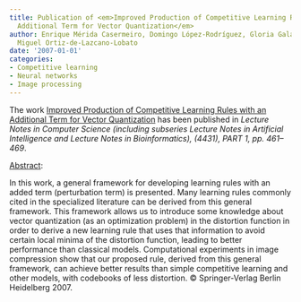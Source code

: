```yaml
---
title: Publication of <em>Improved Production of Competitive Learning Rules with an
  Additional Term for Vector Quantization</em>
author: Enrique Mérida Casermeiro, Domingo López-Rodríguez, Gloria Galán Marín, Juan
  Miguel Ortiz-de-Lazcano-Lobato
date: '2007-01-01'
categories:
- Competitive learning
- Neural networks
- Image processing
---
```


The work <u>Improved Production of Competitive Learning Rules with an Additional Term for Vector Quantization</u> has been published in <em>Lecture Notes in Computer Science (including subseries Lecture Notes in Artificial Intelligence and Lecture Notes in Bioinformatics), (4431), PART 1, <em>pp. 461&ndash;469</em></em>.

<u>Abstract</u>:


In this work, a general framework for developing learning rules with an added term (perturbation term) is presented. Many learning rules commonly cited in the specialized literature can be derived from this general framework. This framework allows us to introduce some knowledge about vector quantization (as an optimization problem) in the distortion function in order to derive a new learning rule that uses that information to avoid certain local minima of the distortion function, leading to better performance than classical models. Computational experiments in image compression show that our proposed rule, derived from this general framework, can achieve better results than simple competitive learning and other models, with codebooks of less distortion. © Springer-Verlag Berlin Heidelberg 2007.

